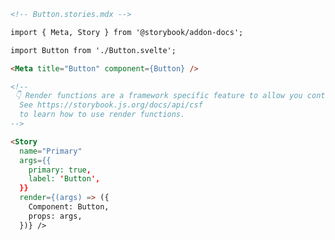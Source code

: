 ```md
<!-- Button.stories.mdx -->

import { Meta, Story } from '@storybook/addon-docs';

import Button from './Button.svelte';

<Meta title="Button" component={Button} />

<!--
 👇 Render functions are a framework specific feature to allow you control on how the component renders.
  See https://storybook.js.org/docs/api/csf
  to learn how to use render functions.
-->

<Story
  name="Primary"
  args={{
    primary: true,
    label: 'Button',
  }} 
  render={(args) => ({
    Component: Button,
    props: args,
  })} />
```